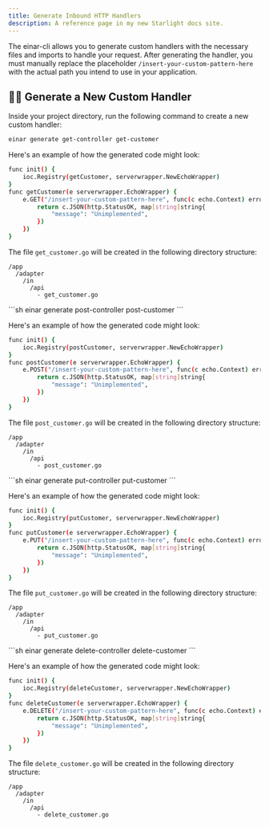 ```yaml
---
title: Generate Inbound HTTP Handlers
description: A reference page in my new Starlight docs site.
---
```


The einar-cli allows you to generate custom handlers with the necessary files and imports to handle your request. After generating the handler, you must manually replace the placeholder ```/insert-your-custom-pattern-here``` with the actual path you intend to use in your application.

## 👨‍💻 Generate a New Custom Handler

Inside your project directory, run the following command to create a new custom handler:
<Tabs>
  <TabItem label="GET">
```sh
einar generate get-controller get-customer
```

Here's an example of how the generated code might look:
```sh
func init() {
	ioc.Registry(getCustomer, serverwrapper.NewEchoWrapper)
}
func getCustomer(e serverwrapper.EchoWrapper) {
	e.GET("/insert-your-custom-pattern-here", func(c echo.Context) error {
		return c.JSON(http.StatusOK, map[string]string{
			"message": "Unimplemented",
		})
	})
}
```
The file ```get_customer.go``` will be created in the following directory structure:
```
/app
  /adapter
    /in
      /api
        - get_customer.go  
```
  </TabItem>

  <TabItem label="POST">
```sh
einar generate post-controller post-customer
```

Here's an example of how the generated code might look:
```sh
func init() {
	ioc.Registry(postCustomer, serverwrapper.NewEchoWrapper)
}
func postCustomer(e serverwrapper.EchoWrapper) {
	e.POST("/insert-your-custom-pattern-here", func(c echo.Context) error {
		return c.JSON(http.StatusOK, map[string]string{
			"message": "Unimplemented",
		})
	})
}
```
The file ```post_customer.go``` will be created in the following directory structure:
```
/app
  /adapter
    /in
      /api
        - post_customer.go  
```
  </TabItem>


  <TabItem label="PUT">
```sh
einar generate put-controller put-customer
```

Here's an example of how the generated code might look:
```sh
func init() {
	ioc.Registry(putCustomer, serverwrapper.NewEchoWrapper)
}
func putCustomer(e serverwrapper.EchoWrapper) {
	e.PUT("/insert-your-custom-pattern-here", func(c echo.Context) error {
		return c.JSON(http.StatusOK, map[string]string{
			"message": "Unimplemented",
		})
	})
}
```
The file ```put_customer.go``` will be created in the following directory structure:
```
/app
  /adapter
    /in
      /api
        - put_customer.go  
```
  </TabItem>

  <TabItem label="DELETE">
```sh
einar generate delete-controller delete-customer
```

Here's an example of how the generated code might look:
```sh
func init() {
	ioc.Registry(deleteCustomer, serverwrapper.NewEchoWrapper)
}
func deleteCustomer(e serverwrapper.EchoWrapper) {
	e.DELETE("/insert-your-custom-pattern-here", func(c echo.Context) error {
		return c.JSON(http.StatusOK, map[string]string{
			"message": "Unimplemented",
		})
	})
}
```
The file ```delete_customer.go``` will be created in the following directory structure:
```
/app
  /adapter
    /in
      /api
        - delete_customer.go  
```
  </TabItem>

</Tabs>
